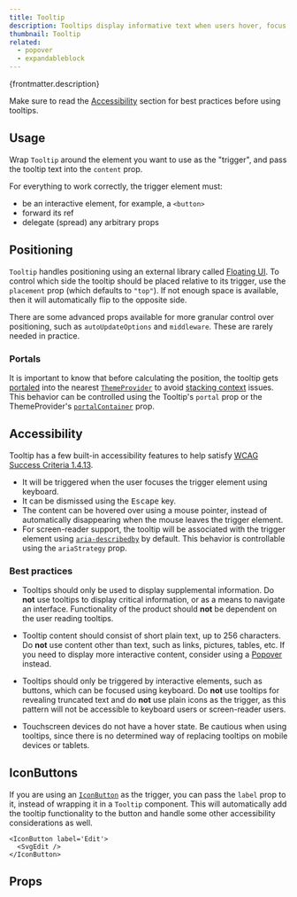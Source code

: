 ```yaml
---
title: Tooltip
description: Tooltips display informative text when users hover, focus, or tap an interactive element.
thumbnail: Tooltip
related:
  - popover
  - expandableblock
---
```


<p>{frontmatter.description}</p>

Make sure to read the [Accessibility](#accessibility) section for best practices before using tooltips.

## Usage

Wrap `Tooltip` around the element you want to use as the "trigger", and pass the tooltip text into the `content` prop.

<LiveExample src='Tooltip.main.tsx' truncate={false}>
  <AllExamples.TooltipMainExample client:load />
</LiveExample>

For everything to work correctly, the trigger element must:

- be an interactive element, for example, a `<button>`
- forward its ref
- delegate (spread) any arbitrary props

## Positioning

`Tooltip` handles positioning using an external library called [Floating UI](floating-ui.com/). To control which side the tooltip should be placed relative to its trigger, use the `placement` prop (which defaults to `"top"`). If not enough space is available, then it will automatically flip to the opposite side.

<LiveExample src='Tooltip.placement.tsx'>
  <AllExamples.TooltipPlacementExample client:load />
</LiveExample>

There are some advanced props available for more granular control over positioning, such as `autoUpdateOptions` and `middleware`. These are rarely needed in practice.

### Portals

It is important to know that before calculating the position, the tooltip gets [portaled](https://react.dev/reference/react-dom/createPortal) into the nearest [`ThemeProvider`](themeprovider) to avoid [stacking context](https://developer.mozilla.org/en-US/docs/Web/CSS/CSS_positioned_layout/Understanding_z-index/Stacking_context) issues. This behavior can be controlled using the Tooltip's `portal` prop or the ThemeProvider's [`portalContainer`](themeprovider#portals) prop.

## Accessibility

Tooltip has a few built-in accessibility features to help satisfy [WCAG Success Criteria 1.4.13](https://www.w3.org/WAI/WCAG22/Understanding/content-on-hover-or-focus.html).

- It will be triggered when the user focuses the trigger element using keyboard.
- It can be dismissed using the <kbd>Escape</kbd> key.
- The content can be hovered over using a mouse pointer, instead of automatically disappearing when the mouse leaves the trigger element.
- For screen-reader support, the tooltip will be associated with the trigger element using [`aria-describedby`](https://developer.mozilla.org/en-US/docs/Web/Accessibility/ARIA/Attributes/aria-describedby) by default. This behavior is controllable using the `ariaStrategy` prop.

### Best practices

- Tooltips should only be used to display supplemental information. Do **not** use tooltips to display critical information, or as a means to navigate an interface. Functionality of the product should **not** be dependent on the user reading tooltips.

- Tooltip content should consist of short plain text, up to 256 characters. Do **not** use content other than text, such as links, pictures, tables, etc. If you need to display more interactive content, consider using a [Popover](popover) instead.

- Tooltips should only be triggered by interactive elements, such as buttons, which can be focused using keyboard. Do **not** use tooltips for revealing truncated text and do **not** use plain icons as the trigger, as this pattern will not be accessible to keyboard users or screen-reader users.

- Touchscreen devices do not have a hover state. Be cautious when using tooltips, since there is no determined way of replacing tooltips on mobile devices or tablets.

## IconButtons

If you are using an [`IconButton`](button#iconbutton) as the trigger, you can pass the `label` prop to it, instead of wrapping it in a `Tooltip` component. This will automatically add the tooltip functionality to the button and handle some other accessibility considerations as well.

```tsx
<IconButton label='Edit'>
  <SvgEdit />
</IconButton>
```

## Props

<PropsTable path='@itwin/itwinui-react/esm/core/Tooltip/Tooltip.d.ts' />
